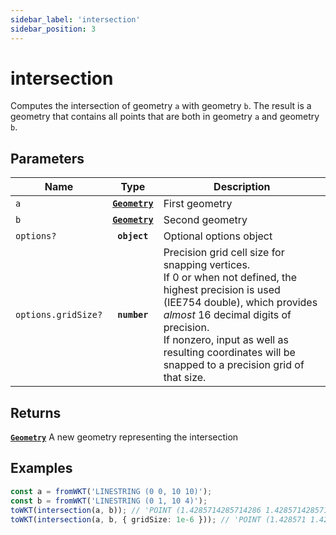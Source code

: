 ```yaml
---
sidebar_label: 'intersection'
sidebar_position: 3
---
```


# intersection

Computes the intersection of geometry `a` with geometry `b`.
The result is a geometry that contains all points that are both
in geometry `a` and geometry `b`.

## Parameters

| Name | Type | Description |
| --- | :-: | --- |
| `a` | [**`Geometry`**](../types/Geometry/index.mdx) | First geometry |
| `b` | [**`Geometry`**](../types/Geometry/index.mdx) | Second geometry |
| `options?` | **`object`** | Optional options object |
| `options.gridSize?` | **`number`** | Precision grid cell size for snapping vertices. <br/> If 0 or when not defined, the highest precision is used (IEE754 double), which provides _almost_ 16 decimal digits of precision. <br/> If nonzero, input as well as resulting coordinates will be snapped to a precision grid of that size. |

## Returns

[**`Geometry`**](../types/Geometry/index.mdx) A new geometry representing the intersection

## Examples

```ts title="intersection of two lines"
const a = fromWKT('LINESTRING (0 0, 10 10)');
const b = fromWKT('LINESTRING (0 1, 10 4)');
toWKT(intersection(a, b)); // 'POINT (1.4285714285714286 1.4285714285714286)'
toWKT(intersection(a, b, { gridSize: 1e-6 })); // 'POINT (1.428571 1.428571)'
```
